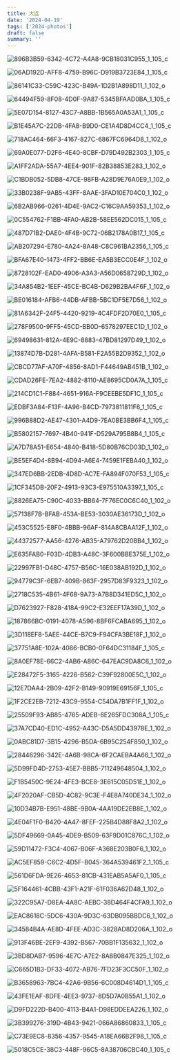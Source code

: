 ```yaml
---
title: 大连
date: '2024-04-19'
tags: ['2024-photos']
draft: false
summary: ''
---
```


![896B3B59-6342-4C72-A4A8-9CB18031C955_1_105_c](https://cdn.jsdelivr.net/gh/klaaay/pbed1@master/uPic/896B3B59-6342-4C72-A4A8-9CB18031C955_1_105_c.jpeg)

![06AD192D-AFF8-4759-B96C-D919B3723E84_1_105_c](https://cdn.jsdelivr.net/gh/klaaay/pbed1@master/uPic/06AD192D-AFF8-4759-B96C-D919B3723E84_1_105_c.jpeg)

![86141C33-C59C-423C-B49A-1D2B1A898D11_1_102_o](https://cdn.jsdelivr.net/gh/klaaay/pbed1@master/uPic/86141C33-C59C-423C-B49A-1D2B1A898D11_1_102_o.jpeg)

![64494F59-8F08-4D0F-9A87-5345BFAAD0BA_1_105_c](https://cdn.jsdelivr.net/gh/klaaay/pbed1@master/uPic/64494F59-8F08-4D0F-9A87-5345BFAAD0BA_1_105_c.jpeg)

![5E07D154-8127-43C7-A8BB-1B565A0A53A1_1_105_c](https://cdn.jsdelivr.net/gh/klaaay/pbed1@master/uPic/5E07D154-8127-43C7-A8BB-1B565A0A53A1_1_105_c.jpeg)

![B1E45A7C-22DB-4FA8-B9D0-CE1A4D8D4CC4_1_105_c](https://cdn.jsdelivr.net/gh/klaaay/pbed1@master/uPic/B1E45A7C-22DB-4FA8-B9D0-CE1A4D8D4CC4_1_105_c.jpeg)

![718AC464-66F3-4167-827C-6867FC6964D8_1_102_o](https://cdn.jsdelivr.net/gh/klaaay/pbed1@master/uPic/718AC464-66F3-4167-827C-6867FC6964D8_1_102_o.jpeg)

![69A0E077-D2F6-4E40-8CBF-D79D492B2303_1_105_c](https://cdn.jsdelivr.net/gh/klaaay/pbed1@master/uPic/69A0E077-D2F6-4E40-8CBF-D79D492B2303_1_105_c.jpeg)

![A1FF2ADA-55A7-4EE4-901F-82B38853E283_1_102_o](https://cdn.jsdelivr.net/gh/klaaay/pbed1@master/uPic/A1FF2ADA-55A7-4EE4-901F-82B38853E283_1_102_o.jpeg)

![C1BDB052-5DB8-47CE-98FB-A28D9E76A0E9_1_102_o](https://cdn.jsdelivr.net/gh/klaaay/pbed1@master/uPic/C1BDB052-5DB8-47CE-98FB-A28D9E76A0E9_1_102_o.jpeg)

![33B0238F-9AB5-43FF-8AAE-3FAD10E704C0_1_102_o](https://cdn.jsdelivr.net/gh/klaaay/pbed1@master/uPic/33B0238F-9AB5-43FF-8AAE-3FAD10E704C0_1_102_o.jpeg)

![6B2AB966-0261-4D4E-9AC2-C16C9AA59353_1_102_o](https://cdn.jsdelivr.net/gh/klaaay/pbed1@master/uPic/6B2AB966-0261-4D4E-9AC2-C16C9AA59353_1_102_o.jpeg)

![0C554762-F1BB-4FA0-AB2B-58EE562DC015_1_105_c](https://cdn.jsdelivr.net/gh/klaaay/pbed1@master/uPic/0C554762-F1BB-4FA0-AB2B-58EE562DC015_1_105_c.jpeg)

![487D71B2-DAE0-4F4B-9C72-06B2178A0B17_1_105_c](https://cdn.jsdelivr.net/gh/klaaay/pbed1@master/uPic/487D71B2-DAE0-4F4B-9C72-06B2178A0B17_1_105_c.jpeg)

![AB207294-E780-4A24-8A48-C8C961BA2356_1_105_c](https://cdn.jsdelivr.net/gh/klaaay/pbed1@master/uPic/AB207294-E780-4A24-8A48-C8C961BA2356_1_105_c.jpeg)

![BFA67E40-1473-4FF2-BB6E-EA5B3ECC0E4F_1_102_o](https://cdn.jsdelivr.net/gh/klaaay/pbed1@master/uPic/BFA67E40-1473-4FF2-BB6E-EA5B3ECC0E4F_1_102_o.jpeg)

![8728102F-EAD0-4906-A3A3-A56D0658729D_1_102_o](https://cdn.jsdelivr.net/gh/klaaay/pbed1@master/uPic/8728102F-EAD0-4906-A3A3-A56D0658729D_1_102_o.jpeg)

![34A854B2-1EEF-45CE-BC4B-D629B2BA4F6F_1_102_o](https://cdn.jsdelivr.net/gh/klaaay/pbed1@master/uPic/34A854B2-1EEF-45CE-BC4B-D629B2BA4F6F_1_102_o.jpeg)

![BE016184-AFB6-44DB-AFBB-5BC1DF5E7D56_1_102_o](https://cdn.jsdelivr.net/gh/klaaay/pbed1@master/uPic/BE016184-AFB6-44DB-AFBB-5BC1DF5E7D56_1_102_o.jpeg)

![81A6342F-24F5-4420-9219-4C4FDF2D70E0_1_105_c](https://cdn.jsdelivr.net/gh/klaaay/pbed1@master/uPic/81A6342F-24F5-4420-9219-4C4FDF2D70E0_1_105_c.jpeg)

![278F9500-9FF5-45CD-BB0D-6578297EEC1D_1_102_o](https://cdn.jsdelivr.net/gh/klaaay/pbed1@master/uPic/278F9500-9FF5-45CD-BB0D-6578297EEC1D_1_102_o.jpeg)

![69498631-812A-4E9C-8883-47BD81297D49_1_102_o](https://cdn.jsdelivr.net/gh/klaaay/pbed1@master/uPic/69498631-812A-4E9C-8883-47BD81297D49_1_102_o.jpeg)

![13874D7B-D281-4AFA-B581-F2A55B2D9352_1_102_o](https://cdn.jsdelivr.net/gh/klaaay/pbed1@master/uPic/13874D7B-D281-4AFA-B581-F2A55B2D9352_1_102_o.jpeg)

![CBCD77AF-A70F-4856-8AD1-F44649AB451B_1_102_o](https://cdn.jsdelivr.net/gh/klaaay/pbed1@master/uPic/CBCD77AF-A70F-4856-8AD1-F44649AB451B_1_102_o.jpeg)

![CDAD26FE-7EA2-4882-8110-AE8695CD0A7A_1_105_c](https://cdn.jsdelivr.net/gh/klaaay/pbed1@master/uPic/CDAD26FE-7EA2-4882-8110-AE8695CD0A7A_1_105_c.jpeg)

![214CD1C1-F884-4651-916A-F9CEEBE5DF1C_1_105_c](https://cdn.jsdelivr.net/gh/klaaay/pbed1@master/uPic/214CD1C1-F884-4651-916A-F9CEEBE5DF1C_1_105_c.jpeg)

![EDBF3A84-F13F-4A96-B4CD-7973811811F6_1_105_c](https://cdn.jsdelivr.net/gh/klaaay/pbed1@master/uPic/EDBF3A84-F13F-4A96-B4CD-7973811811F6_1_105_c.jpeg)

![996B88D2-AE47-4301-A4D9-7EA0BE3BB6F4_1_105_c](https://cdn.jsdelivr.net/gh/klaaay/pbed1@master/uPic/996B88D2-AE47-4301-A4D9-7EA0BE3BB6F4_1_105_c.jpeg)

![B5802157-7697-4B40-941F-D529A795B8B4_1_105_c](https://cdn.jsdelivr.net/gh/klaaay/pbed1@master/uPic/B5802157-7697-4B40-941F-D529A795B8B4_1_105_c.jpeg)

![A7D78A51-E654-4840-B418-5D80B76CD03D_1_102_o](https://cdn.jsdelivr.net/gh/klaaay/pbed1@master/uPic/A7D78A51-E654-4840-B418-5D80B76CD03D_1_102_o.jpeg)

![BE5EF4D4-8B94-4D94-A6E4-7459E1FEBA40_1_102_o](https://cdn.jsdelivr.net/gh/klaaay/pbed1@master/uPic/BE5EF4D4-8B94-4D94-A6E4-7459E1FEBA40_1_102_o.jpeg)

![347ED6BB-2EDB-4D8D-AC7E-FA894F070F53_1_105_c](https://cdn.jsdelivr.net/gh/klaaay/pbed1@master/uPic/347ED6BB-2EDB-4D8D-AC7E-FA894F070F53_1_105_c.jpeg)

![1CF345DB-20F2-4913-93C3-E975510A3397_1_105_c](https://cdn.jsdelivr.net/gh/klaaay/pbed1@master/uPic/1CF345DB-20F2-4913-93C3-E975510A3397_1_105_c.jpeg)

![8826EA75-C90C-4033-BB64-7F76EC0C6C40_1_102_o](https://cdn.jsdelivr.net/gh/klaaay/pbed1@master/uPic/8826EA75-C90C-4033-BB64-7F76EC0C6C40_1_102_o.jpeg)

![57138F7B-BFAB-453A-BE53-3030AE36173D_1_102_o](https://cdn.jsdelivr.net/gh/klaaay/pbed1@master/uPic/57138F7B-BFAB-453A-BE53-3030AE36173D_1_102_o.jpeg)

![453C5525-E8F0-4BBB-96AF-814A8CBAA12F_1_102_o](https://cdn.jsdelivr.net/gh/klaaay/pbed1@master/uPic/453C5525-E8F0-4BBB-96AF-814A8CBAA12F_1_102_o.jpeg)

![44372577-AA56-4276-AB35-A79762D20BB4_1_102_o](https://cdn.jsdelivr.net/gh/klaaay/pbed1@master/uPic/44372577-AA56-4276-AB35-A79762D20BB4_1_102_o.jpeg)

![E635FAB0-F03D-4DB3-A48C-3F600BBE375E_1_102_o](https://cdn.jsdelivr.net/gh/klaaay/pbed1@master/uPic/E635FAB0-F03D-4DB3-A48C-3F600BBE375E_1_102_o.jpeg)

![22997FB1-D48C-4757-B56C-16E038AB192D_1_102_o](https://cdn.jsdelivr.net/gh/klaaay/pbed1@master/uPic/22997FB1-D48C-4757-B56C-16E038AB192D_1_102_o.jpeg)

![94779C3F-6EB7-409B-863F-2957D83F9323_1_102_o](https://cdn.jsdelivr.net/gh/klaaay/pbed1@master/uPic/94779C3F-6EB7-409B-863F-2957D83F9323_1_102_o.jpeg)

![2718C535-4B61-4F68-9A73-A7B8D341ED5C_1_102_o](https://cdn.jsdelivr.net/gh/klaaay/pbed1@master/uPic/2718C535-4B61-4F68-9A73-A7B8D341ED5C_1_102_o.jpeg)

![D7623927-F828-418A-99C2-E32EEF17A39D_1_102_o](https://cdn.jsdelivr.net/gh/klaaay/pbed1@master/uPic/D7623927-F828-418A-99C2-E32EEF17A39D_1_102_o.jpeg)

![187866BC-0191-4078-A596-8BF6FCABA695_1_102_o](https://cdn.jsdelivr.net/gh/klaaay/pbed1@master/uPic/187866BC-0191-4078-A596-8BF6FCABA695_1_102_o.jpeg)

![3D118EF8-5AEE-44CE-B7C9-F94CFA3BE18F_1_102_o](https://cdn.jsdelivr.net/gh/klaaay/pbed1@master/uPic/3D118EF8-5AEE-44CE-B7C9-F94CFA3BE18F_1_102_o.jpeg)

![37751A8E-102A-4086-BCB0-0F64DC31184F_1_105_c](https://cdn.jsdelivr.net/gh/klaaay/pbed1@master/uPic/37751A8E-102A-4086-BCB0-0F64DC31184F_1_105_c.jpeg)

![8A0EF78E-66C2-4AB6-A86C-647EAC9DA8C6_1_102_o](https://cdn.jsdelivr.net/gh/klaaay/pbed1@master/uPic/8A0EF78E-66C2-4AB6-A86C-647EAC9DA8C6_1_102_o.jpeg)

![E28472F5-3165-4226-B562-C39F92800E5C_1_102_o](https://cdn.jsdelivr.net/gh/klaaay/pbed1@master/uPic/E28472F5-3165-4226-B562-C39F92800E5C_1_102_o.jpeg)

![12E7DAA4-2B09-42F2-B149-90919E69156F_1_105_c](https://cdn.jsdelivr.net/gh/klaaay/pbed1@master/uPic/12E7DAA4-2B09-42F2-B149-90919E69156F_1_105_c.jpeg)

![1F2CE2EB-7212-43C9-9554-C54DA7B1FF1F_1_102_o](https://cdn.jsdelivr.net/gh/klaaay/pbed1@master/uPic/1F2CE2EB-7212-43C9-9554-C54DA7B1FF1F_1_102_o.jpeg)

![25509F93-AB85-4765-ADEB-6E265FDC308A_1_105_c](https://cdn.jsdelivr.net/gh/klaaay/pbed1@master/uPic/25509F93-AB85-4765-ADEB-6E265FDC308A_1_105_c.jpeg)

![37A7CD40-ED1C-4952-A43C-D5A5DD43978E_1_102_o](https://cdn.jsdelivr.net/gh/klaaay/pbed1@master/uPic/37A7CD40-ED1C-4952-A43C-D5A5DD43978E_1_102_o.jpeg)

![0ABC81D7-3B15-4296-B5DA-6B95C254F850_1_102_o](https://cdn.jsdelivr.net/gh/klaaay/pbed1@master/uPic/0ABC81D7-3B15-4296-B5DA-6B95C254F850_1_102_o.jpeg)

![28446296-342E-4A6B-98CA-6F2CAEBA4A66_1_102_o](https://cdn.jsdelivr.net/gh/klaaay/pbed1@master/uPic/28446296-342E-4A6B-98CA-6F2CAEBA4A66_1_102_o.jpeg)

![5D99FD4D-2753-45E7-BBB5-711249648504_1_102_o](https://cdn.jsdelivr.net/gh/klaaay/pbed1@master/uPic/5D99FD4D-2753-45E7-BBB5-711249648504_1_102_o.jpeg)

![F1B5450C-9E24-4FE3-BCE8-3E615C05D51E_1_102_o](https://cdn.jsdelivr.net/gh/klaaay/pbed1@master/uPic/F1B5450C-9E24-4FE3-BCE8-3E615C05D51E_1_102_o.jpeg)

![4F2020AF-CB5D-4C82-9C3E-F4E8A740DE34_1_102_o](https://cdn.jsdelivr.net/gh/klaaay/pbed1@master/uPic/4F2020AF-CB5D-4C82-9C3E-F4E8A740DE34_1_102_o.jpeg)

![10D34B7B-E951-48BE-9B0A-4AA19DE2EB8E_1_102_o](https://cdn.jsdelivr.net/gh/klaaay/pbed1@master/uPic/10D34B7B-E951-48BE-9B0A-4AA19DE2EB8E_1_102_o.jpeg)

![4E04F1F0-B420-4A47-8FEF-225B4D88F8A2_1_102_o](https://cdn.jsdelivr.net/gh/klaaay/pbed1@master/uPic/4E04F1F0-B420-4A47-8FEF-225B4D88F8A2_1_102_o.jpeg)

![5DF49669-0A45-4DE9-B509-63F9D01C876C_1_102_o](https://cdn.jsdelivr.net/gh/klaaay/pbed1@master/uPic/5DF49669-0A45-4DE9-B509-63F9D01C876C_1_102_o.jpeg)

![59D11472-F3C4-4067-B06F-A368E203B0F6_1_102_o](https://cdn.jsdelivr.net/gh/klaaay/pbed1@master/uPic/59D11472-F3C4-4067-B06F-A368E203B0F6_1_102_o.jpeg)

![AC5EF859-C6C2-4D5F-B045-364A539461F2_1_105_c](https://cdn.jsdelivr.net/gh/klaaay/pbed1@master/uPic/AC5EF859-C6C2-4D5F-B045-364A539461F2_1_105_c.jpeg)

![561D6FDA-9E26-4653-81CB-431EAB5A5AF0_1_105_c](https://cdn.jsdelivr.net/gh/klaaay/pbed1@master/uPic/561D6FDA-9E26-4653-81CB-431EAB5A5AF0_1_105_c.jpeg)

![5F164461-4CBB-43F1-A21F-61F036A62D48_1_102_o](https://cdn.jsdelivr.net/gh/klaaay/pbed1@master/uPic/5F164461-4CBB-43F1-A21F-61F036A62D48_1_102_o.jpeg)

![322C95A7-D8EA-4A8C-AEBC-38D464F4CFA9_1_102_o](https://cdn.jsdelivr.net/gh/klaaay/pbed1@master/uPic/322C95A7-D8EA-4A8C-AEBC-38D464F4CFA9_1_102_o.jpeg)

![EAC8618C-5DC6-430A-9D3C-63DB095BBDC6_1_102_o](https://cdn.jsdelivr.net/gh/klaaay/pbed1@master/uPic/EAC8618C-5DC6-430A-9D3C-63DB095BBDC6_1_102_o.jpeg)

![34584B4A-AE8D-4FEE-AD3C-3828AD8D206A_1_102_o](https://cdn.jsdelivr.net/gh/klaaay/pbed1@master/uPic/34584B4A-AE8D-4FEE-AD3C-3828AD8D206A_1_102_o.jpeg)

![913F46BE-2EF9-4392-B567-70BB1F135632_1_102_o](https://cdn.jsdelivr.net/gh/klaaay/pbed1@master/uPic/913F46BE-2EF9-4392-B567-70BB1F135632_1_102_o.jpeg)

![3BD8DAB7-9596-4E7C-A7E2-8A8B0847E325_1_102_o](https://cdn.jsdelivr.net/gh/klaaay/pbed1@master/uPic/3BD8DAB7-9596-4E7C-A7E2-8A8B0847E325_1_102_o.jpeg)

![C665D1B3-DF33-4072-AB76-7FD23F3CC50F_1_102_o](https://cdn.jsdelivr.net/gh/klaaay/pbed1@master/uPic/C665D1B3-DF33-4072-AB76-7FD23F3CC50F_1_102_o.jpeg)

![B3658963-7BC4-42A6-9B56-6C008D4614D1_1_105_c](https://cdn.jsdelivr.net/gh/klaaay/pbed1@master/uPic/B3658963-7BC4-42A6-9B56-6C008D4614D1_1_105_c.jpeg)

![43FE1EAF-8DFE-4EE3-9737-8D5D7A0B55A1_1_102_o](https://cdn.jsdelivr.net/gh/klaaay/pbed1@master/uPic/43FE1EAF-8DFE-4EE3-9737-8D5D7A0B55A1_1_102_o.jpeg)

![D9FD222D-B400-4113-B4A1-D98EDDEEA226_1_102_o](https://cdn.jsdelivr.net/gh/klaaay/pbed1@master/uPic/D9FD222D-B400-4113-B4A1-D98EDDEEA226_1_102_o.jpeg)

![3B399276-319D-4B43-9421-066A86860833_1_105_c](https://cdn.jsdelivr.net/gh/klaaay/pbed1@master/uPic/3B399276-319D-4B43-9421-066A86860833_1_105_c.jpeg)

![C73E9EC8-8356-4357-9545-A18EA66B2F98_1_105_c](https://cdn.jsdelivr.net/gh/klaaay/pbed1@master/uPic/C73E9EC8-8356-4357-9545-A18EA66B2F98_1_105_c.jpeg)

![5018C5CE-38C3-448F-96C5-8A38706CBC40_1_105_c](https://cdn.jsdelivr.net/gh/klaaay/pbed1@master/uPic/5018C5CE-38C3-448F-96C5-8A38706CBC40_1_105_c.jpeg)
